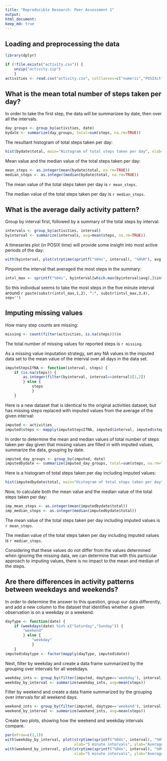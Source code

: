 ```yaml
---
title: "Reproducible Research: Peer Assessment 1"
output: 
html_document:
keep_md: true
---
```


## Loading and preprocessing the data
```r
library(dplyr)

if (!file.exists("activity.csv")) {
    unzip("activity.zip")
    }
activities <- read.csv("activity.csv", colClasses=c("numeric","POSIXct","numeric"), stringsAsFactors=FALSE)
```

## What is the mean total number of steps taken per day?

In order to take the first step, the data will be summarizee by date, then over all the intervals.

```r
day_groups <- group_by(activities, date)
bydate <- summarize(day_groups, total=sum(steps, na.rm=TRUE))
```

The resultant histogram of total steps taken per day:

```r
hist(bydate$total, main="Histogram of total steps taken per day", xlab="Total Steps Taken per Day")
```

Mean value and the median value of the total steps taken per day:

```r
mean_steps <- as.integer(mean(bydate$total, na.rm=TRUE))
median_steps <- as.integer(median(bydate$total, na.rm=TRUE))
```

The mean value of the total steps taken per day is `r mean_steps`.

The median value of the total steps taken per day is `r median_steps`.

## What is the average daily activity pattern?

Group by interval first, followed by a summary of the total steps by interval.

```r
intervals <- group_by(activities, interval) 
byinterval <- summarize(intervals, avg=mean(steps, na.rm=TRUE))
```

A timeseries plot (in POSIX time) will provide some insight into most active periods of the day:

```r
with(byinterval, plot(strptime(sprintf("%04s", interval), "%H%M"), avg, type="l", xlab="5 minute intervals", ylab="Average Steps Taken"))
```

Pinpoint the interval that averaged the most steps in the summary:
```r
intvl_max <- sprintf("%04s", byinterval[which.max(byinterval$avg),]$interval)
```

So this individual seems to take the most steps in the five minute interval around `r paste(substr(intvl_max,1,2), ":", substr(intvl_max,3,4), sep='')`

## Imputing missing values

How many step counts are missing:

```r
missing <- count(filter(activities, is.na(steps)))$n
```
The total number of missing values for reported steps is `r missing`.

As a missing value imputation strategy, set any NA values in the imputed data set
to the mean value of the interval over all days in the data set.
```r
imputeStepsIfNA <- function(interval, steps) {
    if (is.na(steps)) {
        as.integer(filter(byinterval, interval==interval)[1,2])
        } else {
            steps
            }
    }
```

Here is a new dataset that is identical to the original activities dataset,
but has missing steps replaced with imputed values from the average of the
given interval:

```r
imputed <- activities
imputed$steps <- mapply(imputeStepsIfNA, imputed$interval, imputed$steps)
```
In order to determine the mean and median values of total number of steps taken per day
given that missing values are filled in with imputed values, summarize the data,
grouping by date.
```r
imputed_day_groups <- group_by(imputed, date)
imputedbydate <- summarize(imputed_day_groups, total=sum(steps, na.rm=TRUE))
```

Here is a histogram of total steps taken per day including imputed values:

```r
hist(imputedbydate$total, main="Histogram of total steps taken per day", xlab="Total Steps Taken per Day")
```

Now, to calculate both the mean value and the median value of the total steps taken per day:

```r
imp_mean_steps <- as.integer(mean(imputedbydate$total))
imp_median_steps <- as.integer(median(imputedbydate$total))
```

The mean value of the total steps taken per day including imputed values is `r mean_steps`.

The median value of the total steps taken per day including imputed values is `r median_steps`.

Considering that these values do not differ from the values determined when ignoring the missing data, we can determine that with this particular approach to imputing values, there is no impact to the mean and median of the steps.

## Are there differences in activity patterns between weekdays and weekends?

In order to determine the answer to this question, group our data differently, and add a new column to the dataset that identifies whether a given observation is on a weekday or a weekend.

```r
dayType <- function(date) {
    if (weekdays(date) %in% c("Saturday","Sunday")) {
        "weekend"
        } else {
            "weekday"
            }
    }
imputed$daytype <- factor(mapply(dayType, imputed$date))
```

Next, filter by weekday and create a data frame summarized by the grouping over intervals for all weekdays.

```r
weekday_ints <- group_by(filter(imputed, daytype=='weekday'), interval)
weekday_by_interval <- summarize(weekday_ints, avg=mean(steps))
```

Filter by weekend and create a data frame summarized by the grouping over intervals for all weekend days.

```r
weekend_ints <- group_by(filter(imputed, daytype=='weekend'), interval)
weekend_by_interval <- summarize(weekend_ints, avg=mean(steps))
```

Create two plots, showing how the weekend and weekday intervals compare.

```r
par(mfrow=c(2,1))
with(weekday_by_interval, plot(strptime(sprintf("%04s", interval), "%H%M"), avg, type="l",
                               xlab="5 minute intervals", ylab="Average Steps Taken", main="Weekday Activity"))
with(weekend_by_interval, plot(strptime(sprintf("%04s", interval), "%H%M"), avg, type="l",
                               xlab="5 minute intervals", ylab="Average Steps Taken", main="Weekend Activity"))
```